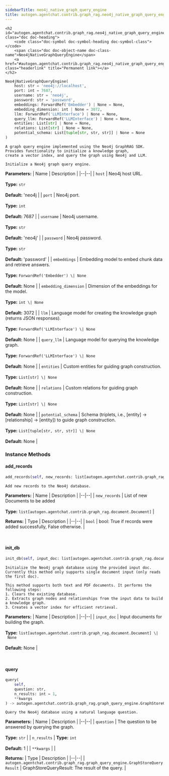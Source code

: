 ```yaml
---
sidebarTitle: neo4j_native_graph_query_engine
title: autogen.agentchat.contrib.graph_rag.neo4j_native_graph_query_engine
---
```


    <h2 id="autogen.agentchat.contrib.graph_rag.neo4j_native_graph_query_engine.Neo4jNativeGraphQueryEngine" class="doc doc-heading">
        <code class="doc-symbol doc-symbol-heading doc-symbol-class"></code>
        <span class="doc doc-object-name doc-class-name">Neo4jNativeGraphQueryEngine</span>
        <a href="#autogen.agentchat.contrib.graph_rag.neo4j_native_graph_query_engine.Neo4jNativeGraphQueryEngine" class="headerlink" title="Permanent link"></a>
    </h2>

```python
Neo4jNativeGraphQueryEngine(
    host: str = 'neo4j://localhost',
    port: int = 7687,
    username: str = 'neo4j',
    password: str = 'password',
    embeddings: ForwardRef('Embedder') | None = None,
    embedding_dimension: int | None = 3072,
    llm: ForwardRef('LLMInterface') | None = None,
    query_llm: ForwardRef('LLMInterface') | None = None,
    entities: List[str] | None = None,
    relations: List[str] | None = None,
    potential_schema: List[tuple[str, str, str]] | None = None
)
```

    A graph query engine implemented using the Neo4j GraphRAG SDK.
    Provides functionality to initialize a knowledge graph,
    create a vector index, and query the graph using Neo4j and LLM.
    
    Initialize a Neo4j graph query engine.

<b>Parameters:</b>
| Name | Description |
|--|--|
| `host` | Neo4j host URL.<br/><br/>**Type:** `str`<br/><br/>**Default:** 'neo4j |
| `port` | Neo4j port.<br/><br/>**Type:** `int`<br/><br/>**Default:** 7687 |
| `username` | Neo4j username.<br/><br/>**Type:** `str`<br/><br/>**Default:** 'neo4j' |
| `password` | Neo4j password.<br/><br/>**Type:** `str`<br/><br/>**Default:** 'password' |
| `embeddings` | Embedding model to embed chunk data and retrieve answers.<br/><br/>**Type:** `ForwardRef('Embedder') \| None`<br/><br/>**Default:** None |
| `embedding_dimension` | Dimension of the embeddings for the model.<br/><br/>**Type:** `int \| None`<br/><br/>**Default:** 3072 |
| `llm` | Language model for creating the knowledge graph (returns JSON responses).<br/><br/>**Type:** `ForwardRef('LLMInterface') \| None`<br/><br/>**Default:** None |
| `query_llm` | Language model for querying the knowledge graph.<br/><br/>**Type:** `ForwardRef('LLMInterface') \| None`<br/><br/>**Default:** None |
| `entities` | Custom entities for guiding graph construction.<br/><br/>**Type:** `List[str] \| None`<br/><br/>**Default:** None |
| `relations` | Custom relations for guiding graph construction.<br/><br/>**Type:** `List[str] \| None`<br/><br/>**Default:** None |
| `potential_schema` | Schema (triplets, i.e., [entity] -> [relationship] -> [entity]) to guide graph construction.<br/><br/>**Type:** `List[tuple[str, str, str]] \| None`<br/><br/>**Default:** None |

### Instance Methods

<code class="doc-symbol doc-symbol-heading doc-symbol-method"></code>
#### add_records
<a href="#autogen.agentchat.contrib.graph_rag.neo4j_native_graph_query_engine.Neo4jNativeGraphQueryEngine.add_records" class="headerlink" title="Permanent link"></a>

```python
add_records(self, new_records: list[autogen.agentchat.contrib.graph_rag.document.Document]) -> bool
```

    Add new records to the Neo4j database.

<b>Parameters:</b>
| Name | Description |
|--|--|
| `new_records` | List of new Documents to be added<br/><br/>**Type:** `list[autogen.agentchat.contrib.graph_rag.document.Document]` |

<b>Returns:</b>
| Type | Description |
|--|--|
| `bool` | bool: True if records were added successfully, False otherwise. |

<br />

<code class="doc-symbol doc-symbol-heading doc-symbol-method"></code>
#### init_db
<a href="#autogen.agentchat.contrib.graph_rag.neo4j_native_graph_query_engine.Neo4jNativeGraphQueryEngine.init_db" class="headerlink" title="Permanent link"></a>

```python
init_db(self, input_doc: list[autogen.agentchat.contrib.graph_rag.document.Document] | None = None) -> 
```

    Initialize the Neo4j graph database using the provided input doc.
    Currently this method only supports single document input (only reads the first doc).
    
    This method supports both text and PDF documents. It performs the following steps:
    1. Clears the existing database.
    2. Extracts graph nodes and relationships from the input data to build a knowledge graph.
    3. Creates a vector index for efficient retrieval.

<b>Parameters:</b>
| Name | Description |
|--|--|
| `input_doc` | Input documents for building the graph.<br/><br/>**Type:** `list[autogen.agentchat.contrib.graph_rag.document.Document] \| None`<br/><br/>**Default:** None |

<br />

<code class="doc-symbol doc-symbol-heading doc-symbol-method"></code>
#### query
<a href="#autogen.agentchat.contrib.graph_rag.neo4j_native_graph_query_engine.Neo4jNativeGraphQueryEngine.query" class="headerlink" title="Permanent link"></a>

```python
query(
    self,
    question: str,
    n_results: int = 1,
    **kwargs
) -> autogen.agentchat.contrib.graph_rag.graph_query_engine.GraphStoreQueryResult
```

    Query the Neo4j database using a natural language question.

<b>Parameters:</b>
| Name | Description |
|--|--|
| `question` | The question to be answered by querying the graph.<br/><br/>**Type:** `str` |
| `n_results` | **Type:** `int`<br/><br/>**Default:** 1 |
| `**kwargs` |  |

<b>Returns:</b>
| Type | Description |
|--|--|
| `autogen.agentchat.contrib.graph_rag.graph_query_engine.GraphStoreQueryResult` | GraphStoreQueryResult: The result of the query. |

<br />